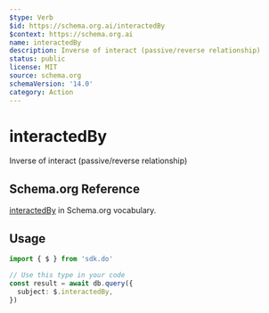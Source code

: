 ```yaml
---
$type: Verb
$id: https://schema.org.ai/interactedBy
$context: https://schema.org.ai
name: interactedBy
description: Inverse of interact (passive/reverse relationship)
status: public
license: MIT
source: schema.org
schemaVersion: '14.0'
category: Action
---
```


# interactedBy

Inverse of interact (passive/reverse relationship)

## Schema.org Reference

[interactedBy](https://schema.org/InteractAction) in Schema.org vocabulary.

## Usage

```typescript
import { $ } from 'sdk.do'

// Use this type in your code
const result = await db.query({
  subject: $.interactedBy,
})
```

